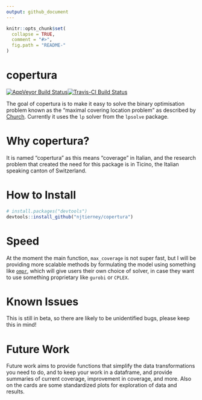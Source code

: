 ```yaml
---
output: github_document
---
```


<!-- README.md is generated from README.Rmd. Please edit that file -->

```r
knitr::opts_chunk$set(
  collapse = TRUE,
  comment = "#>",
  fig.path = "README-"
)
```

# copertura

[![AppVeyor Build Status](https://ci.appveyor.com/api/projects/status/github/njtierney/copertura?branch=master&svg=true)](https://ci.appveyor.com/project/njtierney/copertura)[![Travis-CI Build Status](https://travis-ci.org/njtierney/copertura.svg?branch=master)](https://travis-ci.org/njtierney/copertura)

The goal of copertura is to make it easy to solve the binary optimisation problem known as the "maximal covering location problem" as described by [Church](http://www.geog.ucsb.edu/~forest/G294download/MAX_COVER_RLC_CSR.pdf). Currently it uses the `lp` solver from the `lpsolve` package.

# Why copertura?

It is named "copertura" as this means "coverage" in Italian, and the research problem that created the need for this package is in Ticino, the Italian speaking canton of Switzerland.

<!-- At this stage I'm strongly considering a renaming - perhaps to `maxcovr` - **max**imum **cov**erage in **r**. -->

# How to Install

```r

# install.packages("devtools")
devtools::install_github("njtierney/copertura")

```

<!-- # Example Usage -->
<!-- Need to find a good example dataset to use here -->

# Speed

At the moment the main function, `max_coverage` is not super fast, but I will be providing more scalable methods by formulating the model using something like  [`ompr`](https://github.com/dirkschumacher/ompr), which will give users their own choice of solver, in case they want to use something proprietary like `gurobi` or `CPLEX`.

# Known Issues

This is still in beta, so there are likely to be unidentified bugs, please keep this in mind!

# Future Work

Future work aims to provide functions that simplify the data transformations you need to do, and to keep your work in a dataframe, and provide summaries of current coverage, improvement in coverage, and more. Also on the cards are some standardized plots for exploration of data and results.

